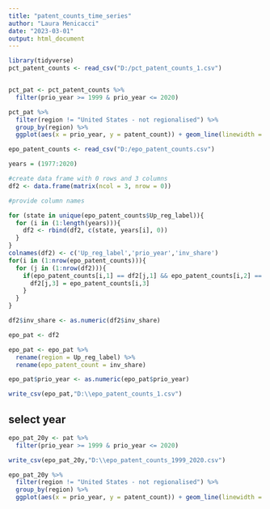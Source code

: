 ```yaml
---
title: "patent_counts_time_series"
author: "Laura Menicacci"
date: "2023-03-01"
output: html_document
---
```


```r

library(tidyverse)
pct_patent_counts <- read_csv("D:/pct_patent_counts_1.csv")


pct_pat <- pct_patent_counts %>% 
  filter(prio_year >= 1999 & prio_year <= 2020)

pct_pat %>% 
  filter(region != "United States - not regionalised") %>% 
  group_by(region) %>% 
  ggplot(aes(x = prio_year, y = patent_count)) + geom_line(linewidth = 0.3) + facet_wrap(~region) + theme_bw()

```



```r

epo_patent_counts <- read_csv("D:/epo_patent_counts.csv")

years = (1977:2020)

#create data frame with 0 rows and 3 columns
df2 <- data.frame(matrix(ncol = 3, nrow = 0))

#provide column names

for (state in unique(epo_patent_counts$Up_reg_label)){
  for (i in (1:length(years))){
    df2 <- rbind(df2, c(state, years[i], 0))
  }
}
colnames(df2) <- c('Up_reg_label','prio_year','inv_share')
for(i in (1:nrow(epo_patent_counts))){
  for (j in (1:nrow(df2))){
    if(epo_patent_counts[i,1] == df2[j,1] && epo_patent_counts[i,2] == df2[j,2]){
      df2[j,3] = epo_patent_counts[i,3]
    }
  }
}

df2$inv_share <- as.numeric(df2$inv_share)

epo_pat <- df2

epo_pat <- epo_pat %>% 
  rename(region = Up_reg_label) %>% 
  rename(epo_patent_count = inv_share) 

epo_pat$prio_year <- as.numeric(epo_pat$prio_year)

write_csv(epo_pat,"D:\\epo_patent_counts_1.csv")

```


## select year
```r
epo_pat_20y <- pat %>% 
  filter(prio_year >= 1999 & prio_year <= 2020)

write_csv(epo_pat_20y,"D:\\epo_patent_counts_1999_2020.csv")

epo_pat_20y %>% 
  filter(region != "United States - not regionalised") %>% 
  group_by(region) %>% 
  ggplot(aes(x = prio_year, y = patent_count)) + geom_line(linewidth = 0.3) + facet_wrap(~region) + theme_bw()


```



